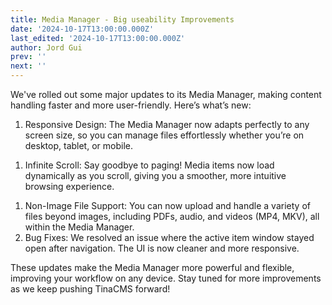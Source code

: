 ```yaml
---
title: Media Manager - Big useability Improvements
date: '2024-10-17T13:00:00.000Z'
last_edited: '2024-10-17T13:00:00.000Z'
author: Jord Gui
prev: ''
next: ''
---
```


We've rolled out some major updates to its Media Manager, making content handling faster and more user-friendly. Here’s what’s new:

1. Responsive Design: The Media Manager now adapts perfectly to any screen size, so you can manage files effortlessly whether you’re on desktop, tablet, or mobile.

<Youtube embedSrc="https://res.cloudinary.com/forestry-demo/video/upload/v1729219710/blog-media/media-improvements/infinite-scroll_1_nxkkiq.webm" />

1. Infinite Scroll: Say goodbye to paging! Media items now load dynamically as you scroll, giving you a smoother, more intuitive browsing experience.

<Youtube embedSrc="https://res.cloudinary.com/forestry-demo/video/upload/v1729219715/blog-media/media-improvements/mobile-ui_deqt1v.webm" />

1. Non-Image File Support: You can now upload and handle a variety of files beyond images, including PDFs, audio, and videos (MP4, MKV), all within the Media Manager.
2. Bug Fixes: We resolved an issue where the active item window stayed open after navigation. The UI is now cleaner and more responsive.

These updates make the Media Manager more powerful and flexible, improving your workflow on any device. Stay tuned for more improvements as we keep pushing TinaCMS forward!
